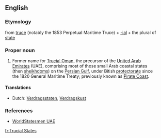 ==English==

===Etymology===
from [[truce]] (notably the 1853 Perpetual Maritime Truce) + [[-ial]] + the plural of [[state]]

===Proper noun===
{{en-proper noun|-}}

# Former name for [[Trucial Oman]], the precursor of the [[United Arab Emirates]] (UAE), comprising most of those small Arab coastal states (then [[sheikhdom]]s) on the [[Persian Gulf]], under Bitish [[protectorate]] since the 1820 General Maritime Treaty; previously known as [[Pirate Coast]].

====Translations====
{{trans-top|Trucial Oman}}
* Dutch: [[Verdragsstaten]], [[Verdragskust]]
{{trans-bottom}}

===References===
* [http://www.worldstatesmen.org/United_Arab_Emirates.html WorldStatesmen UAE]

[[fr:Trucial States]]